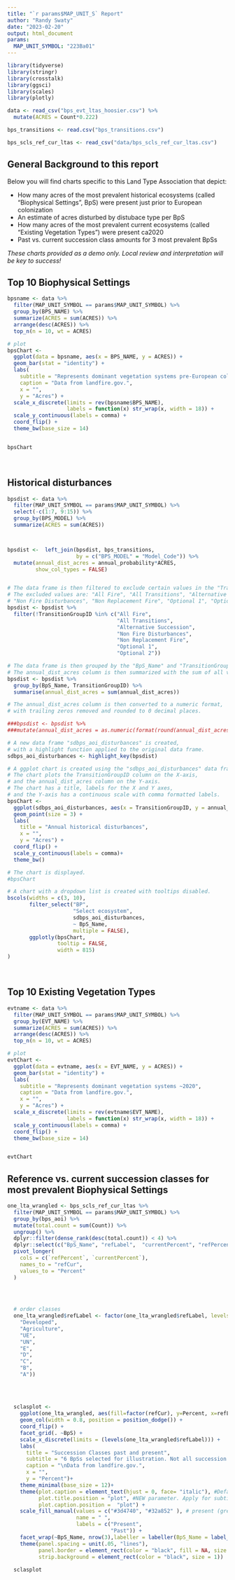 ```yaml
---
title: "`r params$MAP_UNIT_S` Report"
author: "Randy Swaty"
date: "2023-02-20"
output: html_document
params:
  MAP_UNIT_SYMBOL: "223Ba01"
---
```




```r
library(tidyverse)
library(stringr)
library(crosstalk)
library(ggsci)
library(scales)
library(plotly)

data <- read_csv("bps_evt_ltas_hoosier.csv") %>%
  mutate(ACRES = Count*0.222)

bps_transitions <- read.csv("bps_transitions.csv")

bps_scls_ref_cur_ltas <- read_csv("data/bps_scls_ref_cur_ltas.csv")

```

## General Background to this report

Below you will find charts specific to this Land Type Association that depict:

* How many acres of the most prevalent historical ecosystems (called "Biophysical Settings", BpS) were present just prior to European colonization
* An estimate of acres disturbed by distubace type per BpS
* How many acres of the most prevalent current ecosystems (called "Existing Vegetation Types") were present ca2020
* Past vs. current succession class amounts for 3 most prevalent BpSs

*These charts provided as a demo only.  Local review and interpretation will be key to success!*

## Top 10 Biophysical Settings 

```r
bpsname <- data %>%
  filter(MAP_UNIT_SYMBOL == params$MAP_UNIT_SYMBOL) %>%
  group_by(BPS_NAME) %>%
  summarize(ACRES = sum(ACRES)) %>%
  arrange(desc(ACRES)) %>%
  top_n(n = 10, wt = ACRES)

# plot
bpsChart <- 
  ggplot(data = bpsname, aes(x = BPS_NAME, y = ACRES)) +
  geom_bar(stat = "identity") +
  labs(
    subtitle = "Represents dominant vegetation systems pre-European colonization",
    caption = "Data from landfire.gov.",
    x = "",
    y = "Acres") +
  scale_x_discrete(limits = rev(bpsname$BPS_NAME),
                   labels = function(x) str_wrap(x, width = 18)) +
  scale_y_continuous(labels = comma) +
  coord_flip() +
  theme_bw(base_size = 14)


bpsChart


```

<br>


## Historical disturbances
```r
bpsdist <- data %>%
  filter(MAP_UNIT_SYMBOL == params$MAP_UNIT_SYMBOL) %>%
  select(-c(1:7, 9:15)) %>%
  group_by(BPS_MODEL) %>%
  summarize(ACRES = sum(ACRES))



bpsdist <-  left_join(bpsdist, bps_transitions, 
                      by = c("BPS_MODEL" = "Model_Code")) %>%
  mutate(annual_dist_acres = annual_probability*ACRES,
         show_col_types = FALSE) 


# The data frame is then filtered to exclude certain values in the "TransitionGroupID" column. 
# The excluded values are: "All Fire", "All Transitions", "Alternative Succession", 
# "Non Fire Disturbances", "Non Replacement Fire", "Optional 1", "Optional 2".
bpsdist <- bpsdist %>%
  filter(!TransitionGroupID %in% c("All Fire",
                                   "All Transitions",
                                   "Alternative Succession",
                                   "Non Fire Disturbances",
                                   "Non Replacement Fire",
                                   "Optional 1",
                                   "Optional 2")) 

# The data frame is then grouped by the "BpS_Name" and "TransitionGroupID" columns. 
# The annual_dist_acres column is then summarized with the sum of all values for each group. 
bpsdist <- bpsdist %>%
  group_by(BpS_Name, TransitionGroupID) %>%
  summarise(annual_dist_acres = sum(annual_dist_acres)) 

# The annual_dist_acres column is then converted to a numeric format, 
# with trailing zeros removed and rounded to 0 decimal places.

###bpsdist <- bpsdist %>% 
###mutate(annual_dist_acres = as.numeric(format(round(annual_dist_acres, 0), scientific = FALSE)))

# A new data frame "sdbps_aoi_disturbances" is created, 
# with a highlight function applied to the original data frame.
sdbps_aoi_disturbances <- highlight_key(bpsdist)

# A ggplot chart is created using the "sdbps_aoi_disturbances" data frame. 
# The chart plots the TransitionGroupID column on the X-axis, 
# and the annual_dist_acres column on the Y-axis. 
# The chart has a title, labels for the X and Y axes, 
# and the Y-axis has a continuous scale with comma formatted labels.
bpsChart <- 
  ggplot(sdbps_aoi_disturbances, aes(x = TransitionGroupID, y = annual_dist_acres)) +
  geom_point(size = 3) +
  labs(
    title = "Annual historical disturbances",
    x = "",
    y = "Acres") +
  coord_flip() +
  scale_y_continuous(labels = comma)+
  theme_bw()

# The chart is displayed.
#bpsChart

# A chart with a dropdown list is created with tooltips disabled.
bscols(widths = c(3, 10),
       filter_select("BP", 
                     "Select ecosystem", 
                     sdbps_aoi_disturbances, 
                     ~ BpS_Name,
                     multiple = FALSE),
       ggplotly(bpsChart,
                tooltip = FALSE,
                width = 815)
)
```

<br>

## Top 10 Existing Vegetation Types


```r
evtname <- data %>%
  filter(MAP_UNIT_SYMBOL == params$MAP_UNIT_SYMBOL) %>%
  group_by(EVT_NAME) %>%
  summarize(ACRES = sum(ACRES)) %>%
  arrange(desc(ACRES)) %>%
  top_n(n = 10, wt = ACRES)

# plot
evtChart <- 
  ggplot(data = evtname, aes(x = EVT_NAME, y = ACRES)) +
  geom_bar(stat = "identity") +
  labs(
    subtitle = "Represents dominant vegetation systems ~2020",
    caption = "Data from landfire.gov.",
    x = "",
    y = "Acres") +
  scale_x_discrete(limits = rev(evtname$EVT_NAME),
                   labels = function(x) str_wrap(x, width = 18)) +
  scale_y_continuous(labels = comma) +
  coord_flip() +
  theme_bw(base_size = 14)


evtChart


```


## Reference vs. current succession classes for most prevalent Biophysical Settings



```r


one_lta_wrangled <- bps_scls_ref_cur_ltas %>%
  filter(MAP_UNIT_SYMBOL == params$MAP_UNIT_SYMBOL) %>%
  group_by(bps_aoi) %>%
  mutate(total.count = sum(Count)) %>%
  ungroup() %>%
  dplyr::filter(dense_rank(desc(total.count)) < 4) %>%
  dplyr::select(c("BpS_Name", "refLabel",  "currentPercent", "refPercent")) %>%
  pivot_longer(
    cols = c(`refPercent`, `currentPercent`), 
    names_to = "refCur", 
    values_to = "Percent"
  )


  
  
  # order classes
  one_lta_wrangled$refLabel <- factor(one_lta_wrangled$refLabel, levels= c(
    "Developed",
    "Agriculture",
    "UE",
    "UN",
    "E",
    "D",
    "C",
    "B",
    "A"))
  
  
  
  
  sclasplot <-
    ggplot(one_lta_wrangled, aes(fill=factor(refCur), y=Percent, x=refLabel)) + 
    geom_col(width = 0.8, position = position_dodge()) +
    coord_flip() +
    facet_grid(. ~BpS) +
    scale_x_discrete(limits = (levels(one_lta_wrangled$refLabel))) +
    labs(
      title = "Succession Classes past and present",
      subtitle = "6 BpSs selected for illustration. Not all succession classes present in all BpSs",
      caption = "\nData from landfire.gov.",
      x = "",
      y = "Percent")+
    theme_minimal(base_size = 12)+
    theme(plot.caption = element_text(hjust = 0, face= "italic"), #Default is hjust=1
          plot.title.position = "plot", #NEW parameter. Apply for subtitle too.
          plot.caption.position =  "plot") +
    scale_fill_manual(values = c("#3d4740", "#32a852" ), # present (grey), historical (green)
                      name = " ", 
                      labels = c("Present",
                                 "Past")) +
    facet_wrap(~BpS_Name, nrow(3),labeller = labeller(BpS_Name = label_wrap_gen())) +
    theme(panel.spacing = unit(.05, "lines"),
          panel.border = element_rect(color = "black", fill = NA, size = 1), 
          strip.background = element_rect(color = "black", size = 1))
  
  sclasplot

  
```



